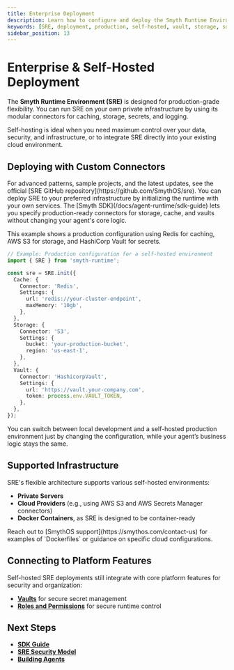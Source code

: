 ```yaml
---
title: Enterprise Deployment
description: Learn how to configure and deploy the Smyth Runtime Environment in production environments using custom connectors and secure infrastructure.
keywords: [SRE, deployment, production, self-hosted, vault, storage, sdk, docker, cloud]
sidebar_position: 13
---
```


# Enterprise & Self-Hosted Deployment

The **Smyth Runtime Environment (SRE)** is designed for production-grade flexibility. You can run SRE on your own private infrastructure by using its modular connectors for caching, storage, secrets, and logging.

<InfoCallout title="When to Self-Host">
Self-hosting is ideal when you need maximum control over your data, security, and infrastructure, or to integrate SRE directly into your existing cloud environment.
</InfoCallout>

<Spacer size="md" />

## Deploying with Custom Connectors
<TipCallout title="Advanced patterns from the SRE repo">
For advanced patterns, sample projects, and the latest updates, see the official [SRE GitHub repository](https://github.com/SmythOS/sre).
</TipCallout>
You can deploy SRE to your preferred infrastructure by initializing the runtime with your own services. The [Smyth SDK](/docs/agent-runtime/sdk-guide) lets you specify production-ready connectors for storage, cache, and vaults without changing your agent's core logic.

This example shows a production configuration using Redis for caching, AWS S3 for storage, and HashiCorp Vault for secrets.

```typescript
// Example: Production configuration for a self-hosted environment
import { SRE } from 'smyth-runtime';

const sre = SRE.init({
  Cache: {
    Connector: 'Redis',
    Settings: {
      url: 'redis://your-cluster-endpoint',
      maxMemory: '10gb',
    },
  },
  Storage: {
    Connector: 'S3',
    Settings: {
      bucket: 'your-production-bucket',
      region: 'us-east-1',
    },
  },
  Vault: {
    Connector: 'HashicorpVault',
    Settings: {
      url: 'https://vault.your-company.com',
      token: process.env.VAULT_TOKEN,
    },
  },
});
```

<InfoCallout title="Configuration is separate from logic">
You can switch between local development and a self-hosted production environment just by changing the configuration, while your agent’s business logic stays the same.
</InfoCallout>

<Spacer size="md" />

## Supported Infrastructure

SRE's flexible architecture supports various self-hosted environments:

- **Private Servers**
- **Cloud Providers** (e.g., using AWS S3 and AWS Secrets Manager connectors)
- **Docker Containers**, as SRE is designed to be container-ready

<WarningCallout title="Looking for deployment examples?">
Reach out to [SmythOS support](https://smythos.com/contact-us) for examples of `Dockerfiles` or guidance on specific cloud configurations.
</WarningCallout>

<Spacer size="md" />

## Connecting to Platform Features

Self-hosted SRE deployments still integrate with core platform features for security and organization:

- **[Vaults](/docs/agent-runtime/security)** for secure secret management
- **[Roles and Permissions](/docs/agent-runtime/security)** for secure runtime control

<Spacer size="md" />

## Next Steps

- **[SDK Guide](/docs/agent-runtime/sdk-guide)**
- **[SRE Security Model](/docs/agent-runtime/security)**
- **[Building Agents](/docs/agent-runtime/building-agents)**